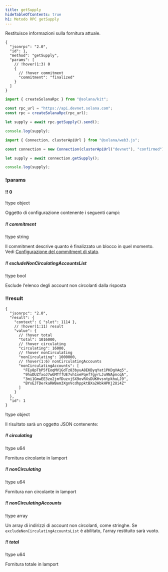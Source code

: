 ```yaml
---
title: getSupply
hideTableOfContents: true
h1: Metodo RPC getSupply
---
```


Restituisce informazioni sulla fornitura attuale.

<APIMethod>

```jsonc !!request curl
{
  "jsonrpc": "2.0",
  "id": 1,
  "method": "getSupply",
  "params": [
    // !hover(1:3) 0
    {
      // !hover commitment
      "commitment": "finalized"
    }
  ]
}
```

```ts !!request title="Kit"
import { createSolanaRpc } from "@solana/kit";

const rpc_url = "https://api.devnet.solana.com";
const rpc = createSolanaRpc(rpc_url);

let supply = await rpc.getSupply().send();

console.log(supply);
```

```ts !!request title="web3.js"
import { Connection, clusterApiUrl } from "@solana/web3.js";

const connection = new Connection(clusterApiUrl("devnet"), "confirmed");

let supply = await connection.getSupply();

console.log(supply);
```

### !params

#### !! 0

!type object

Oggetto di configurazione contenente i seguenti campi:

##### !! commitment

!type string

Il commitment descrive quanto è finalizzato un blocco in quel momento. Vedi
[Configurazione del commitment di stato](/docs/rpc#configuring-state-commitment).

##### !! excludeNonCirculatingAccountsList

!type bool

Esclude l'elenco degli account non circolanti dalla risposta

### !!result

```jsonc !response
{
  "jsonrpc": "2.0",
  "result": {
    "context": { "slot": 1114 },
    // !hover(1:11) result
    "value": {
      // !hover total
      "total": 1016000,
      // !hover circulating
      "circulating": 16000,
      // !hover nonCirculating
      "nonCirculating": 1000000,
      // !hover(1:6) nonCirculatingAccounts
      "nonCirculatingAccounts": [
        "FEy8pTbP5fEoqMV1GdTz83byuA8EKByqYat1PKDgVAq5",
        "9huDUZfxoJ7wGMTffUE7vh1xePqef7gyrLJu9NApncqA",
        "3mi1GmwEE3zo2jmfDuzvjSX9ovRXsDUKHvsntpkhuLJ9",
        "BYxEJTDerkaRWBem3XgnVcdhppktBXa2HbkHPKj2Ui4Z"
      ]
    }
  },
  "id": 1
}
```

!type object

Il risultato sarà un oggetto JSON contenente:

##### !! circulating

!type u64

Fornitura circolante in lamport

##### !! nonCirculating

!type u64

Fornitura non circolante in lamport

##### !! nonCirculatingAccounts

!type array

Un array di indirizzi di account non circolanti, come stringhe. Se
`excludeNonCirculatingAccountsList` è abilitato, l'array restituito sarà vuoto.

##### !! total

!type u64

Fornitura totale in lamport

</APIMethod>
